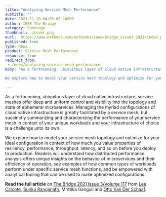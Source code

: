 ```yaml
---
title: "Analyzing Service Mesh Performance"
subtitle: ""
date: 2021-11-10 04:00:05 +0000
author: IEEE The Bridge
category: Coverage
thumbnail: ./cover.png
eurl:  https://www.nxtbook.com/nxtbooks/ieee/bridge_issue3_2021/index.php#/p/16
published: true
type: News
product: Service Mesh Performance
resource: true
redirect_from:
 - /news/analyzing-service-mesh-performance
body: "As a forthcoming, ubiquitous layer of cloud native infrastructure, service meshes offer deep and uniform control and visibility into the topology and state of ephemeral microservices. Managing the myriad configurations of cloud native infrastructure is greatly facilitated by a service mesh, but succinctly summarizing and characterizing the performance of your service mesh in context of your unique workloads and your infrastructure of choice is a challenge unto its own.

We explore how to model your service mesh topology and optimize for your ideal configuration in context of how much you value properties of resiliency, performance, throughput, latency, and so on before you deploy to production. Readers will understand how distributed performance analysis offers unique insights on the behavior of microservices and their efficiency of operation, see examples of how common types of workloads perform under specific service mesh functions, and be empowered with analytical tooling that can be used to make optimized configurations."

---
```



<NewsWrapper>

As a forthcoming, ubiquitous layer of cloud native infrastructure, service meshes offer deep and uniform control and visibility into the topology and state of ephemeral microservices. Managing the myriad configurations of cloud native infrastructure is greatly facilitated by a service mesh, but succinctly summarizing and characterizing the performance of your service mesh in context of your unique workloads and your infrastructure of choice is a challenge unto its own.

We explore how to model your service mesh topology and optimize for your ideal configuration in context of how much you value properties of resiliency, performance, throughput, latency, and so on before you deploy to production. Readers will understand how distributed performance analysis offers unique insights on the behavior of microservices and their efficiency of operation, see examples of how common types of workloads perform under specific service mesh functions, and be empowered with analytical tooling that can be used to make optimized configurations.

**Read the full article** on [The Bridge 2021 Issue 3/Volume 117](https://www.nxtbook.com/nxtbooks/ieee/bridge_issue3_2021/index.php#/p/16) from [Lee Calcote](/community/members/lee-calcote), [Sunku Ranganath](/community/members/sunku-ranganath), Mrittika Ganguli and [Otto Van Der Schaaf](/community/members/otto-van-der-schaaf).
</NewsWrapper>